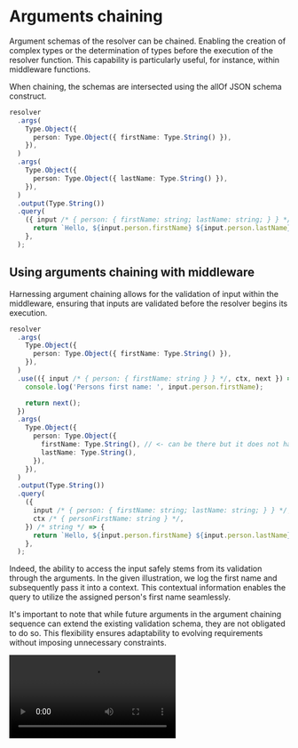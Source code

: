 # Arguments chaining

Argument schemas of the resolver can be chained.
Enabling the creation of complex types or the determination of types before the execution of the resolver function.
This capability is particularly useful, for instance, within middleware functions.

When chaining, the schemas are intersected using the allOf JSON schema construct.

```ts copy
resolver
  .args(
    Type.Object({
      person: Type.Object({ firstName: Type.String() }),
    }),
  )
  .args(
    Type.Object({
      person: Type.Object({ lastName: Type.String() }),
    }),
  )
  .output(Type.String())
  .query(
    ({ input /* { person: { firstName: string; lastName: string; } } */ }) => {
      return `Hello, ${input.person.firstName} ${input.person.lastName}`;
    },
  );
```

## Using arguments chaining with middleware

Harnessing argument chaining allows for the validation of input within the middleware, ensuring that inputs are validated before the resolver begins its execution.

```ts copy
resolver
  .args(
    Type.Object({
      person: Type.Object({ firstName: Type.String() }),
    }),
  )
  .use(({ input /* { person: { firstName: string } } */, ctx, next }) => {
    console.log('Persons first name: ', input.person.firstName);

    return next();
  })
  .args(
    Type.Object({
      person: Type.Object({
        firstName: Type.String(), // <- can be there but it does not have to
        lastName: Type.String(),
      }),
    }),
  )
  .output(Type.String())
  .query(
    ({
      input /* { person: { firstName: string; lastName: string; } } */,
      ctx /* { personFirstName: string } */,
    }) /* string */ => {
      return `Hello, ${input.person.firstName} ${input.person.lastName}`;
    },
  );
```

Indeed, the ability to access the input safely stems from its validation through the arguments. In the given illustration, we log the first name and subsequently pass it into a context. This contextual information enables the query to utilize the assigned person's first name seamlessly.

It's important to note that while future arguments in the argument chaining sequence can extend the existing validation schema, they are not obligated to do so. This flexibility ensures adaptability to evolving requirements without imposing unnecessary constraints.

<Video src="/assets/args-chaining.mp4" />

```ts copy
import { personSchema } from './validation';

const loggerResolver = resolver
  .args(
    Type.Object({
      email: Type.String({
        format: 'email',
      }),
    }),
  )
  .use(({ input, ctx, next }) => {
    console.log('Email: ', input.email);

    return next();
  });

loggerResolver.args(personSchema).query({
  // ...
});
```
